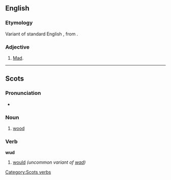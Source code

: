 ==English==
===Etymology===
Variant of standard English {{term|wood}}, from {{OE.}} {{term|wod|wōd|mad, insane|lang=ang}}.

===Adjective===
{{en-adj}}

# [[mad|Mad]].

----

==Scots==

===Pronunciation===
*{{IPA|/wʌd/}}

===Noun===
{{sco-noun}}

# {{South Scots}} [[wood]]

===Verb===
'''wud'''

# {{South Scots}} [[would]] ''(uncommon variant of [[wad]])''

[[Category:Scots verbs]]
